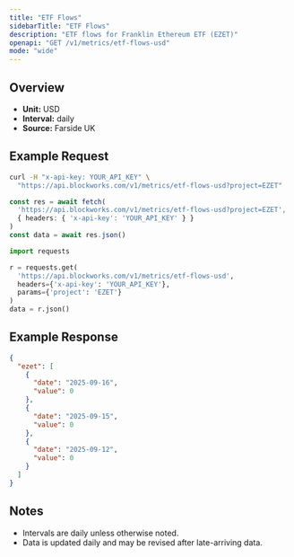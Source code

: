 ```yaml
---
title: "ETF Flows"
sidebarTitle: "ETF Flows"
description: "ETF flows for Franklin Ethereum ETF (EZET)"
openapi: "GET /v1/metrics/etf-flows-usd"
mode: "wide"
---
```


## Overview

- **Unit:** USD
- **Interval:** daily
- **Source:** Farside UK

## Example Request

<CodeGroup>

```bash cURL
curl -H "x-api-key: YOUR_API_KEY" \
  "https://api.blockworks.com/v1/metrics/etf-flows-usd?project=EZET"
```

```typescript TypeScript
const res = await fetch(
  'https://api.blockworks.com/v1/metrics/etf-flows-usd?project=EZET',
  { headers: { 'x-api-key': 'YOUR_API_KEY' } }
)
const data = await res.json()
```

```python Python
import requests

r = requests.get(
  'https://api.blockworks.com/v1/metrics/etf-flows-usd',
  headers={'x-api-key': 'YOUR_API_KEY'},
  params={'project': 'EZET'}
)
data = r.json()
```

</CodeGroup>

## Example Response

```json
{
  "ezet": [
    {
      "date": "2025-09-16",
      "value": 0
    },
    {
      "date": "2025-09-15",
      "value": 0
    },
    {
      "date": "2025-09-12",
      "value": 0
    }
  ]
}
```

## Notes
- Intervals are daily unless otherwise noted.
- Data is updated daily and may be revised after late-arriving data.